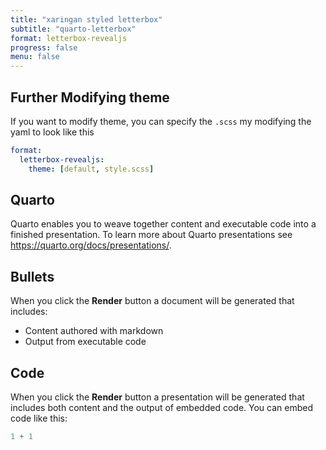 ```yaml
---
title: "xaringan styled letterbox"
subtitle: "quarto-letterbox"
format: letterbox-revealjs
progress: false
menu: false
---
```


## Further Modifying theme

If you want to modify theme, you can specify the `.scss` my modifying the yaml to look like this

```yaml
format: 
  letterbox-revealjs:
    theme: [default, style.scss]
```

## Quarto

Quarto enables you to weave together content and executable code into a finished presentation. To learn more about Quarto presentations see <https://quarto.org/docs/presentations/>.

## Bullets

When you click the **Render** button a document will be generated that includes:

-   Content authored with markdown
-   Output from executable code

## Code

When you click the **Render** button a presentation will be generated that includes both content and the output of embedded code. You can embed code like this:

```r
1 + 1
```
